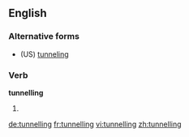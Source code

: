 ==English==

===Alternative forms===
* (US) [[tunneling]]

===Verb===
'''tunnelling'''

# {{present participle of|tunnel}}

[[de:tunnelling]]
[[fr:tunnelling]]
[[vi:tunnelling]]
[[zh:tunnelling]]
